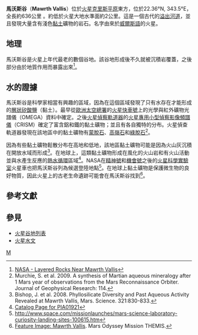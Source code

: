 {{MarsGeo
|name=馬沃斯谷<br>Mawrth Vallis
|image= [[File:Marwrth_Vallis_themis.JPG|200px]]
|caption= [[熱輻射成像系統|熱輻射成像系統]]（THEMIS）拍攝的馬沃斯谷區域。
|latitude=22.6
|N_or_S=N
|longitude=16.5
|E_or_W=W
|length=636.0 km
|naming=[[威爾斯語|威爾斯語]]的火星}}
'''馬沃斯谷'''（'''Mawrth Vallis'''）位於[[火星|火星]][[克里斯平原|克里斯平原]]東方，位於22.36°N, 343.5°E，全長約636公里 。約低於火星大地水準面約2公里。這是一個古代的[[溢出河道|溢出河道]]，並且發現大量含有淺色[[黏土|黏土]]礦物的岩石。名字由來於[[威爾斯語|威爾斯語]]的火星。

==地理== 
馬沃斯谷是火星上年代最老的數個谷地。該谷地形成後不久就被沉積岩覆蓋，之後部分由於地質作用而暴露出來<ref>[http://www.nasa.gov/mission_pages/MRO/multimedia/pia01932.html NASA - Layered Rocks Near Mawrth Vallis<!-- Bot generated title -->]</ref>。

==水的證據==
馬沃斯谷是科學家相當有興趣的區域，因為在這個區域發現了只有水存在才能形成的[[矽酸鹽礦物|層狀矽酸鹽]]（黏土）。最早從[[歐洲太空總署|歐洲太空總署]]的[[火星快車號|火星快車號]]上的光學與紅外礦物光譜儀（OMEGA）資料中確定。之後[[火星偵察軌道器|火星偵察軌道器]]的[[火星專用小型偵察影像頻譜儀|火星專用小型偵察影像頻譜儀]]（CRISM）確定了富含鋁和鐵的黏土礦物；並且有各自獨特的分布。火星偵查軌道器發現在該地區中的黏土礦物有[[蒙脫石|蒙脫石]]、[[高嶺石|高嶺石]]和[[綠脫石|綠脫石]]<ref>Murchie, S. et al.  2009.  A synthesis of Martian aqueous mineralogy after 1 Mars year of observations from the Mars Reconnaissance Orbiter.  Journal of Geophysical Research: 114.</ref>。

因為有些黏土礦物鬆散分布在高地和低地，該地區黏土礦物可能是因為火山灰沉積在開放水域而形成<ref>Bishop, J. et al. 2008. Phyllosilicate Diversity and Past Aqueous Activity Revealed at Mawrth Vallis, Mars. Science. 321:830-833.</ref>。在地球上，這類黏土礦物形成在風化的火山岩和有火山活動並與水產生反應的[[熱水循環|熱水循環]]區域<ref>[http://photojournal.jpl.nasa.gov/catalog/PIA01921 Catalog Page for PIA01921<!-- Bot generated title -->]</ref>。NASA在[[精神號|精神號]]和[[機會號|機會號]]之後的[[火星科學實驗室|火星科學實驗室]]火星車也把馬沃斯谷列為候選登陸地點<ref>http://www.space.com/missionlaunches/mars-science-laboratory-curiosity-landing-sites-100615.htm{{dead link|date=十一月 2017 |bot=InternetArchiveBot }}</ref>。在地球上黏土礦物是保護微生物的良好物質，因此火星上的古老生命遺跡可能會在馬沃斯谷找到<ref>[http://themis.asu.edu/features/mawrthvallis Feature Image: Mawrth Vallis]. Mars Odyssey Mission THEMIS.</ref>。

==參考文獻==
{{reflist}}
{{commonscat|Mawrth Vallis}}
==參見==
* [[火星谷地列表|火星谷地列表]]
* [[火星水文|火星水文]]
{{火星}}

[[Category:火星峽谷|M]]